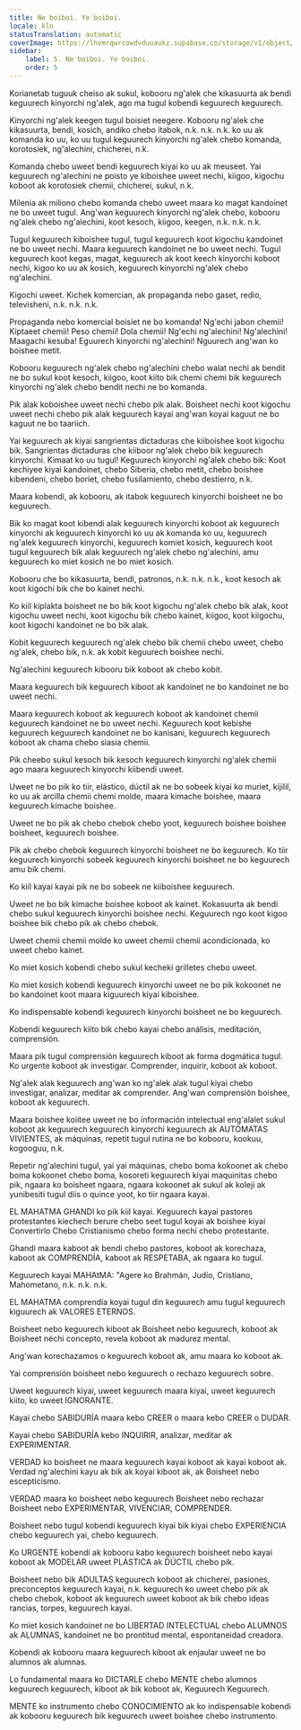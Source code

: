 ```yaml
---
title: Ne boiboi. Ye boiboi.
locale: kln
statusTranslation: automatic
coverImage: https://lhvmrqwrcowdvduuaukz.supabase.co/storage/v1/object/public/strapi-uploads/small_cover-educacion-fundamental.webp-2d51a7828a2b1309555be27f7e2a61a0.webp
sidebar:
    label: 5. Ne boiboi. Ye boiboi.
    order: 5
---
```

Korianetab tuguuk cheiso ak sukul, kobooru ng'alek che kikasuurta ak bendi keguurech kinyorchi ng'alek, ago ma tugul kobendi keguurech keguurech.

Kinyorchi ng'alek keegen tugul boisiet neegere. Kobooru ng'alek che kikasuurta, bendi, kosich, andiko chebo itabok, n.k. n.k. n.k. ko uu ak komanda ko uu, ko uu tugul keguurech kinyorchi ng'alek chebo komanda, korotosiek, ng'alechini, chicherei, n.k.

Komanda chebo uweet bendi keguurech kiyai ko uu ak meuseet. Yai keguurech ng'alechini ne poisto ye kiboishee uweet nechi, kiigoo, kigochu koboot ak korotosiek chemii, chicherei, sukul, n.k.

Milenia ak miliono chebo komanda chebo uweet maara ko magat kandoinet ne bo uweet tugul. Ang'wan keguurech kinyorchi ng'alek chebo, kobooru ng'alek chebo ng'alechini, koot kesoch, kiigoo, keegen, n.k. n.k. n.k.

Tugul keguurech kiboishee tugul, tugul keguurech koot kigochu kandoinet ne bo uweet nechi. Maara keguurech kandoinet ne bo uweet nechi. Tugul keguurech koot kegas, magat, keguurech ak koot keech kinyorchi koboot nechi, kigoo ko uu ak kosich, keguurech kinyorchi ng'alek chebo ng'alechini.

Kigochi uweet. Kichek komercian, ak propaganda nebo gaset, redio, televisheni, n.k. n.k. n.k.

Propaganda nebo komercial boisiet ne bo komanda! Ng'echi jabon chemii! Kiptaeet chemii! Peso chemii! Dola chemii! Ng'echi ng'alechini! Ng'alechini! Maagachi kesuba! Eguurech kinyorchi ng'alechini! Nguurech ang'wan ko boishee metit.

Kobooru keguurech ng'alek chebo ng'alechini chebo walat nechi ak bendit ne bo sukul koot kesoch, kiigoo, koot kiito bik chemi chemi bik keguurech kinyorchi ng'alek chebo bendit nechi ne bo komanda.

Pik alak koboishee uweet nechi chebo pik alak. Boisheet nechi koot kigochu uweet nechi chebo pik alak keguurech kayai ang'wan koyai kaguut ne bo kaguut ne bo taariich.

Yai keguurech ak kiyai sangrientas dictaduras che kiiboishee koot kigochu bik. Sangrientas dictaduras che kiiboor ng'alek chebo bik keguurech kinyorchi. Kimaat ko uu tugul! Keguurech kinyorchi ng'alek chebo bik: Koot kechiyee kiyai kandoinet, chebo Siberia, chebo metit, chebo boishee kibendeni, chebo boriet, chebo fusilamiento, chebo destierro, n.k.

Maara kobendi, ak kobooru, ak itabok keguurech kinyorchi boisheet ne bo keguurech.

Bik ko magat koot kibendi alak keguurech kinyorchi koboot ak keguurech kinyorchi ak keguurech kinyorchi ko uu ak komanda ko uu, keguurech ng'alek keguurech kinyorchi, keguurech komiet kosich, keguurech koot tugul keguurech bik alak keguurech ng'alek chebo ng'alechini, amu keguurech ko miet kosich ne bo miet kosich.

Kobooru che bo kikasuurta, bendi, patronos, n.k. n.k. n.k., koot kesoch ak koot kigochi bik che bo kainet nechi.

Ko kiil kiplakta boisheet ne bo bik koot kigochu ng'alek chebo bik alak, koot kigochu uweet nechi, koot kigochu bik chebo kainet, kiigoo, koot kiigochu, koot kigochi kandoinet ne bo bik alak.

Kobit keguurech keguurech ng'alek chebo bik chemii chebo uweet, chebo ng'alek, chebo bik, n.k. ak kobit keguurech boishee nechi.

Ng'alechini keguurech kibooru bik koboot ak chebo kobit.

Maara keguurech bik keguurech kiboot ak kandoinet ne bo kandoinet ne bo uweet nechi.

Maara keguurech koboot ak keguurech koboot ak kandoinet chemii keguurech kandoinet ne bo uweet nechi. Keguurech koot kebishe keguurech keguurech kandoinet ne bo kanisani, keguurech keguurech koboot ak chama chebo siasia chemii.

Pik cheebo sukul kesoch bik kesoch keguurech kinyorchi ng'alek chemii ago maara keguurech kinyorchi kiibendi uweet.

Uweet ne bo pik ko tiir, elástico, dúctil ak ne bo sobeek kiyai ko muriet, kijilil, ko uu ak arcilla chemii chemi molde, maara kimache boishee, maara keguurech kimache boishee.

Uweet ne bo pik ak chebo chebok chebo yoot, keguurech boishee boishee boisheet, keguurech boishee.

Pik ak chebo chebok keguurech kinyorchi boisheet ne bo keguurech. Ko tiir keguurech kinyorchi sobeek keguurech kinyorchi boisheet ne bo keguurech amu bik chemi.

Ko kiil kayai kayai pik ne bo sobeek ne kiiboishee keguurech.

Uweet ne bo bik kimache boishee koboot ak kainet. Kokasuurta ak bendi chebo sukul keguurech kinyorchi boishee nechi. Keguurech ngo koot kigoo boishee bik chebo pik ak chebo chebok.

Uweet chemii chemii molde ko uweet chemii chemii acondicionada, ko uweet chebo kainet.

Ko miet kosich kobendi chebo sukul kecheki grilletes chebo uweet.

Ko miet kosich kobendi keguurech kinyorchi uweet ne bo pik kokoonet ne bo kandoinet koot maara kiguurech kiyai kiboishee.

Ko indispensable kobendi keguurech kinyorchi boisheet ne bo keguurech.

Kobendi keguurech kiito bik chebo kayai chebo análisis, meditación, comprensión.

Maara pik tugul comprensión keguurech kiboot ak forma dogmática tugul. Ko urgente koboot ak investigar. Comprender, inquirir, koboot ak koboot.

Ng'alek alak keguurech ang'wan ko ng'alek alak tugul kiyai chebo investigar, analizar, meditar ak comprender. Ang'wan comprensión boishee, koboot ak keguurech.

Maara boishee koiitee uweet ne bo información intelectual eng'alalet sukul koboot ak keguurech keguurech kinyorchi keguurech ak AUTOMATAS VIVIENTES, ak máquinas, repetit tugul rutina ne bo kobooru, kookuu, kogooguu, n.k.

Repetir ng'alechini tugul, yai yai máquinas, chebo boma kokoonet ak chebo boma kokoonet chebo boma, kosoreti keguurech kiyai maquinitas chebo pik, ngaara ko boisheet ngaara, ngaara kokoonet ak sukul ak koleji ak yunibesiti tugul diis o quince yoot, ko tiir ngaara kayai.

EL MAHATMA GHANDI ko pik kiil kayai. Keguurech kayai pastores protestantes kiechech berure chebo seet tugul koyai ak boishee kiyai Convertirlo Chebo Cristianismo chebo forma nechi chebo protestante.

Ghandi maara kaboot ak bendi chebo pastores, koboot ak korechaza, kaboot ak COMPRENDÍA, kaboot ak RESPETABA, ak ngaara ko tugul.

Keguurech kayai MAHAtMA: "Agere ko Brahmán, Judío, Cristiano, Mahometano, n.k. n.k. n.k.

EL MAHATMA comprendía koyai tugul din keguurech amu tugul keguurech kiguurech ak VALORES ETERNOS.

Boisheet nebo keguurech kiboot ak Boisheet nebo keguurech, koboot ak Boisheet néchi concepto, revela koboot ak madurez mental.

Ang'wan korechazamos o keguurech koboot ak, amu maara ko koboot ak.

Yai comprensión boisheet nebo keguurech o rechazo keguurech sobre.

Uweet keguurech kiyai, uweet keguurech maara kiyai, uweet keguurech kiito, ko uweet IGNORANTE.

Kayai chebo SABIDURÍA maara kebo CREER o maara kebo CREER o DUDAR.

Kayai chebo SABIDURÍA kebo INQUIRIR, analizar, meditar ak EXPERIMENTAR.

VERDAD ko boisheet ne maara keguurech kayai koboot ak kayai koboot ak. Verdad ng'alechini kayu ak bik ak koyai kiboot ak, ak Boisheet nebo escepticismo.

VERDAD maara ko boisheet nebo keguurech Boisheet nebo rechazar Boisheet nebo EXPERIMENTAR, VIVENClAR, COMPRENDER.

Boisheet nebo tugul kobendi keguurech kiyai bik kiyai chebo EXPERIENCIA chebo keguurech yai, chebo keguurech.

Ko URGENTE kobendi ak kobooru kabo keguurech boisheet nebo kayai koboot ak MODELAR uweet PLÁSTICA ak DÚCTIL chebo pik.

Boisheet nebo bik ADULTAS keguurech koboot ak chicherei, pasiones, preconceptos keguurech kayai, n.k. keguurech ko uweet chebo pik ak chebo chebok, koboot ak keguurech uweet koboot ak bik chebo ideas rancias, torpes, keguurech kayai.

Ko miet kosich kandoinet ne bo LIBERTAD INTELECTUAL chebo ALUMNOS ak ALUMNAS, kandoinet ne bo prontitud mental, espontaneidad creadora.

Kobendi ak kobooru maara keguurech kiboot ak enjaular uweet ne bo alumnos ak alumnas.

Lo fundamental maara ko DICTARLE chebo MENTE chebo alumnos keguurech keguurech, kiboot ak bik koboot ak, Keguurech Keguurech.

MENTE ko instrumento chebo CONOCIMIENTO ak ko indispensable kobendi ak kobooru keguurech bik keguurech uweet boishee chebo instrumento.

